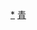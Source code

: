 <div style="position: relative" class="center">
{{Image label begin|image=Administrative Division Yushu.png|width={{{1|734}}}|link=}} 
{{Image label|x=2210|y=1270|scale={{{1|734}}}/2620|text=[[玉树市|<span style="color: black;">'''玉树市'''</span>]]}}
{{Image label|x=1490|y=1210|scale={{{1|734}}}/2620|text=[[杂多县|<span style="color: black;">'''杂多县'''</span>]]}}
{{Image label|x=2320|y=920|scale={{{1|734}}}/2620|text=[[称多县|<span style="color: black;">'''称多县'''</span>]]}}
{{Image label|x=960|y=630|scale={{{1|734}}}/2620|text=[[治多县|<span style="color: black;">'''治多县'''</span>]]}}
{{Image label|x=2060|y=1550|scale={{{1|734}}}/2620|text=[[囊谦县|<span style="color: black;">'''囊谦县'''</span>]]}}
{{Image label|x=1740|y=500|scale={{{1|734}}}/2620|text=[[曲麻莱县|<span style="color: black;">'''曲麻莱县'''</span>]]}}
</div>
<noinclude>
[[Category:玉树州行政区划|*]]
[[Category:中华人民共和国地级行政区划图|青]]
</noinclude>